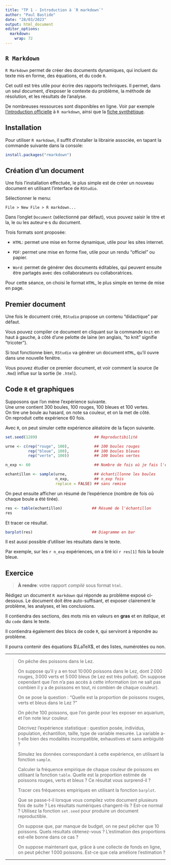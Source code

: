```yaml
---
title: "TP 1 - Introduction à `R markdown`"
author: "Paul Bastide"
date: "28/03/2023"
output: html_document
editor_options: 
  markdown: 
    wrap: 72
---
```


## `R Markdown`

`R Markdown` permet de créer des documents dynamiques, qui incluent du
texte mis en forme, des équations, et du code `R`.

Cet outil est très utile pour écrire des rapports techniques. Il permet,
dans un seul document, d'exposer le contexte du problème, la méthode de
résolution, et les résultats de l'analyse.

De nombreuses ressources sont disponibles en ligne. Voir par exemple
[l'introduction officielle](https://rmarkdown.rstudio.com/lesson-1.html)
à `R markdown`, ainsi que la [fiche
synthétique](https://raw.githubusercontent.com/rstudio/cheatsheets/master/rmarkdown-2.0.pdf).

## Installation

Pour utiliser `R markdown`, il suffit d'installer la librairie associée,
en tapant la commande suivante dans la console:

```r
install.packages("rmarkdown")
```

## Création d'un document

Une fois l'installation effectuée, le plus simple est de créer un
nouveau document en utilisant l'interface de `RStudio`.

Sélectionner le menu:

```         
File > New File > R markdown...
```

Dans l'onglet `Document` (sélectionné par défaut), vous pouvez saisir le
titre et la, le ou les auteur·e·s du document.

Trois formats sont proposée:

-   `HTML`: permet une mise en forme dynamique, utile pour les sites
    internet.

-   `PDF`: permet une mise en forme fixe, utile pour un rendu "officiel"
    ou papier.

-   `Word`: permet de générer des documents éditables, qui peuvent
    ensuite être partagés avec des collaborateurs ou collaboratrices.

Pour cette séance, on choisi le format `HTML`, le plus simple en terme
de mise en page.

## Premier document

Une fois le document créé, `RStudio` propose un contenu "didactique" par
défaut.

Vous pouvez compiler ce document en cliquant sur la commande `Knit` en
haut à gauche, à côté d'une pelotte de laine (en anglais, "to knit"
signifie "tricoter").

Si tout fonctionne bien, `RStudio` va générer un document `HTML`, qu'il
ouvre dans une nouvelle fenêtre.

Vous pouvez étudier ce premier document, et voir comment la source (le
`.Rmd`) influe sur la sortie (le `.html`).

## Code `R` et graphiques

Supposons que l'on mène l'expérience suivante.\
Une urne contient 300 boules, 100 rouges, 100 bleues et 100 vertes.\
On tire une boule au hasard, on note sa couleur, et on la met de côté.\
On reproduit cette expérience 60 fois.

Avec `R`, on peut simuler cette expérience aléatoire de la façon
suivante.

```r
set.seed(1289)                         ## Reproductibilité

urne <- c(rep("rouge", 100),           ## 100 boules rouges
          rep("bleue", 100),           ## 100 boules bleues
          rep("verte", 100))           ## 100 boules vertes 

n_exp <- 60                            ## Nombre de fois où je fais l'expérience

echantillon <- sample(urne,            ## échantillonne les boules
                      n_exp,           ## n_exp fois
                      replace = FALSE) ## sans remise
```

On peut ensuite afficher un résumé de l'expérience (nombre de fois où
chaque boule a été tirée).

```r
res <- table(echantillon)             ## Résumé de l'échantillon
res
```

Et tracer ce résultat.

```r
barplot(res)                          ## Diagramme en bar
```

Il est aussi possible d'utiliser les résultats dans le texte.

Par exemple, sur les `r n_exp` expériences, on a tiré ici `r res[1]`
fois la boule bleue.

## Exercice

> **À rendre**: votre rapport *compilé* sous format `html`.

Rédigez un document `R markdown` qui réponde au problème exposé
ci-dessous. Le document doit être auto-suffisant, et exposer clairement
le problème, les analyses, et les conclusions.

Il contiendra des sections, des mots mis en valeurs en **gras** et en
*italique*, et du `code` dans le texte.

Il contiendra également des blocs de code `R`, qui serviront à répondre
au problème.

Il pourra contenir des équations $\LaTeX$, et des listes, numérotées ou
non.

------------------------------------------------------------------------

> On pêche des poissons dans le Lez.
>
> On suppose qu'il y a en tout $10\,000$ poissons dans le Lez, dont
> $2\,000$ rouges, $3\,000$ verts et $5\,000$ bleus (le Lez est très
> pollué). On suppose cependant que l'on n'a pas accès à cette
> information (on ne sait pas combien il y a de poissons en tout, ni
> combien de chaque couleur).
>
> On se pose la question : "Quelle est la proportion de poissons rouges,
> verts et bleus dans le Lez ?"
>
> On pêche $100$ poissons, que l'on garde pour les exposer en aquarium,
> et l'on note leur couleur.
>
> Décrivez l'expérience statistique : question posée, individus,
> population, échantillon, taille, type de variable mesurée. La variable
> a-t-elle bien des modalités incompatible, exhaustives et sans
> ambiguité ?
>
> Simulez les données correspondant à cette expérience, en utilisant la
> fonction `sample`.
>
> Calculer la fréquence empirique de chaque couleur de poissons en
> utilisant la fonction `table`. Quelle est la proportion estimée de
> poissons rouges, verts et bleus ? Ce résultat vous surprend-il ?
>
> Tracer ces fréquences empiriques en utilisant la fonction `barplot`.
>
> Que se passe-t-il lorsque vous compilez votre document plusieurs fois
> de suite ? Les résultats numériques changent-ils ? Est-ce normal ?
> Utilisez la fonction `set.seed` pour produire un document
> reproductible.
>
> On suppose que, par manque de budget, on ne peut pêcher que $10$
> poissons. Quels résultats obtenez-vous ? L'estimation des proportions
> est-elle bonne dans ce cas ?
>
> On suppose maintenant que, grâce à une collecte de fonds en ligne, on
> peut pêcher $1\,000$ poissons. Est-ce que cela améliore l'estimation ?

------------------------------------------------------------------------

